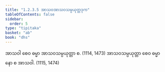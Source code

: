 ```yaml
---
title: "1.2.3.5 အာသဝအာသဝသမ္ပယုတ္တဒုက"
tableOfContents: false
sidebar:
  order: 5
type: "tipitaka"
basket: "ab"
book: "dhs"
---
```



<DynamicBreadcrumb />

<Division number="40" book="dhs">

<Paragraph number="105" book="dhs">
အာသဝါ စေဝ ဓမ္မာ အာသဝသမ္ပယုတ္တာ စ. (<Emphasis>1114, 1473</Emphasis>)
</Paragraph>

<Paragraph number="106" book="dhs">
အာသဝသမ္ပယုတ္တာ စေဝ ဓမ္မာ နော စ အာသဝါ. (<Emphasis>1115, 1474</Emphasis>)
</Paragraph>
</Division>